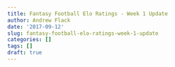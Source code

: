```yaml
---
title: Fantasy Football Elo Ratings - Week 1 Update
author: Andrew Flack
date: '2017-09-12'
slug: fantasy-football-elo-ratings-week-1-update
categories: []
tags: []
draft: true
---
```


